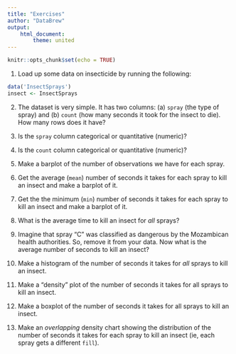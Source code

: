 ```yaml
---
title: "Exercises"
author: "DataBrew"
output: 
    html_document:
        theme: united
---
```


```r
knitr::opts_chunk$set(echo = TRUE)
```


1. Load up some data on insecticide by running the following:

```r
data('InsectSprays')
insect <- InsectSprays
```

2. The dataset is very simple. It has two columns: (a) `spray` (the type of spray) and (b) `count` (how many seconds it took for the insect to die). How many rows does it have?

3. Is the `spray` column categorical or quantitative (numeric)?

4. Is the `count` column categorical or quantitative (numeric)?

5. Make a barplot of the number of observations we have for each spray.

6. Get the average (`mean`) number of seconds it takes for each spray to kill an insect and make a barplot of it.

7. Get the the minimum (`min`) number of seconds it takes for each spray to kill an insect and make a barplot of it.

8. What is the average time to kill an insect for _all_ sprays?

9. Imagine that spray "C" was classified as dangerous by the Mozambican health authorities. So, remove it from your data. Now what is the average number of seconds to kill an insect?

10. Make a histogram of the number of seconds it takes for _all_ sprays to kill an insect.

11. Make a "density" plot of the number of seconds it takes for all sprays to kill an insect.

12. Make a boxplot of the number of seconds it takes for all sprays to kill an insect.

13. Make an _overlapping_ density chart showing the distribution of the number of seconds it takes for each spray to kill an insect (ie, each spray gets a different `fill`).
